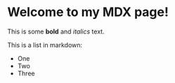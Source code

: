 # Welcome to my MDX page!

This is some **bold** and _italics_ text.

This is a list in markdown:

- One
- Two
- Three
